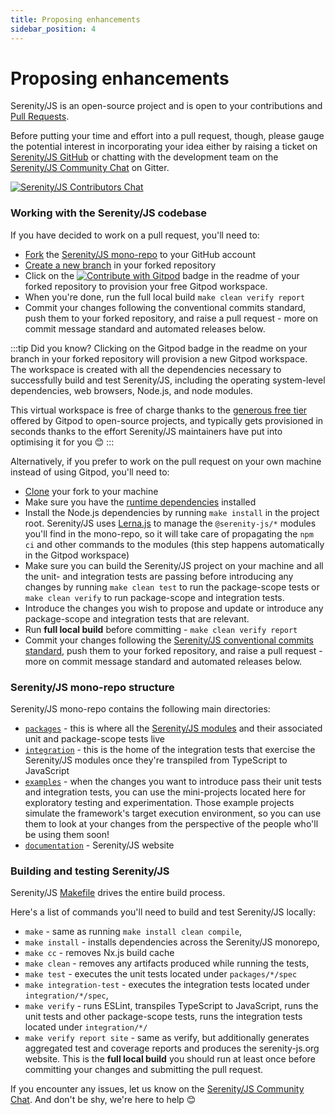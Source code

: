 ```yaml
---
title: Proposing enhancements
sidebar_position: 4
---
```

# Proposing enhancements

Serenity/JS is an open-source project and is open to your contributions and [Pull Requests](https://help.github.com/en/github/collaborating-with-issues-and-pull-requests/about-pull-requests).

Before putting your time and effort into a pull request, though, please gauge the potential interest in incorporating your idea either by raising a ticket on [Serenity/JS GitHub](https://github.com/serenity-js/serenity-js/issues/new) or chatting with the development team on the [Serenity/JS Community Chat](https://matrix.to/#/#serenity-js:gitter.im) on Gitter.

[![Serenity/JS Contributors Chat](https://img.shields.io/badge/Matrix-Serenity%2FJS%20Contributors%20Chat-FBD30B?logo=matrix)](https://matrix.to/#/#serenity-js-contributors:gitter.im)

### Working with the Serenity/JS codebase

If you have decided to work on a pull request, you'll need to:
- [Fork](https://help.github.com/en/github/getting-started-with-github/fork-a-repo) the [Serenity/JS mono-repo](https://github.com/serenity-js/serenity-js) to your GitHub account
- [Create a new branch](https://docs.github.com/en/pull-requests/collaborating-with-pull-requests/proposing-changes-to-your-work-with-pull-requests/creating-and-deleting-branches-within-your-repository) in your forked repository
- Click on the [![Contribute with Gitpod](https://img.shields.io/badge/Contribute%20with-Gitpod-908a85?logo=gitpod)](https://gitpod.io/#https://github.com/serenity-js/serenity-js) badge in the readme of your forked repository to provision your free Gitpod workspace.
- When you're done, run the full local build `make clean verify report`
- Commit your changes following the conventional commits standard, push them to your forked repository, and raise a pull request - more on commit message standard and automated releases below.

:::tip Did you know?
Clicking on the Gitpod badge in the readme on your branch in your forked repository will provision a new Gitpod workspace.
The workspace is created with all the dependencies necessary to successfully build and test Serenity/JS, including the operating system-level dependencies, web browsers, Node.js, and node modules.

This virtual workspace is free of charge thanks to the [generous free tier](https://www.gitpod.io/pricing) offered by Gitpod to open-source projects, and typically gets provisioned in seconds thanks to the effort Serenity/JS maintainers have put into optimising it for you 😊
:::

Alternatively, if you prefer to work on the pull request on your own machine instead of using Gitpod, you'll need to:

- [Clone](https://help.github.com/en/github/creating-cloning-and-archiving-repositories/cloning-a-repository) your fork to your machine
- Make sure you have the [runtime dependencies](/handbook/getting-started#serenityjs-modules) installed
- Install the Node.js dependencies by running `make install` in the project root. Serenity/JS uses [Lerna.js](https://github.com/lerna/lerna) to manage the `@serenity-js/*` modules you'll find in the mono-repo, so it will take care of propagating the `npm ci` and other commands to the modules (this step happens automatically in the Gitpod workspace)
- Make sure you can build the Serenity/JS project on your machine and all the unit- and integration tests are passing before introducing any changes by running `make clean test` to run the package-scope tests or `make clean verify` to run package-scope and integration tests.
- Introduce the changes you wish to propose and update or introduce any package-scope and integration tests that are relevant.
- Run **full local build** before committing - `make clean verify report`
- Commit your changes following the [Serenity/JS conventional commits standard](/community/contributing/commit-message-conventions/), push them to your forked repository, and raise a pull request - more on commit message standard and automated releases below.


### Serenity/JS mono-repo structure

Serenity/JS mono-repo contains the following main directories:
- [`packages`](https://github.com/serenity-js/serenity-js/tree/main/packages) - this is where all the [Serenity/JS modules](/api) and their associated unit and package-scope tests live
- [`integration`](https://github.com/serenity-js/serenity-js/tree/main/integration) - this is the home of the integration tests that exercise the Serenity/JS modules once they're transpiled from TypeScript to JavaScript
- [`examples`](https://github.com/serenity-js/serenity-js/tree/main/examples) - when the changes you want to introduce pass their unit tests and integration tests, you can use the mini-projects located here for exploratory testing and experimentation. Those example projects simulate the framework's target execution environment, so you can use them to look at your changes from the perspective of the people who'll be using them soon!
- [`documentation`](https://github.com/serenity-js/serenity-js/tree/main/documentation) - Serenity/JS website

### Building and testing Serenity/JS

Serenity/JS [Makefile](https://github.com/serenity-js/serenity-js/blob/master/Makefile) drives the entire build process.

Here's a list of commands you'll need to build and test Serenity/JS locally:
- `make` - same as running `make install clean compile`,
- `make install` - installs dependencies across the Serenity/JS monorepo,
- `make cc` - removes Nx.js build cache
- `make clean` - removes any artifacts produced while running the tests,
- `make test` - executes the unit tests located under `packages/*/spec`
- `make integration-test` - executes the integration tests located under `integration/*/spec`,
- `make verify` - runs ESLint, transpiles TypeScript to JavaScript, runs the unit tests and other package-scope tests, runs the integration tests located under `integration/*/`
- `make verify report site` - same as verify, but additionally generates aggregated test and coverage reports and produces the serenity-js.org website. This is the **full local build** you should run at least once before committing your changes and submitting the pull request.

If you encounter any issues, let us know on the [Serenity/JS Community Chat](https://matrix.to/#/#serenity-js:gitter.im).
And don't be shy, we're here to help 😊
